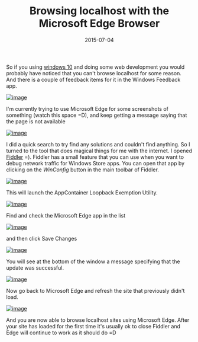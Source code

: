 ﻿---
title: 'Browsing localhost with the Microsoft Edge Browser'
date: 2015-07-04
tags: ['Microsoft Edge', 'Fiddler', 'Windows 10']
draft: false
summary: 'So if you using windows 10 and doing some web development you would probably have noticed that you can''t browse localhost for some reason. And there is a couple of feedback items for it in the Windows Feedback app.'
---


So if you using [windows 10](http://blogs.windows.com/bloggingwindows/2015/07/02/windows-10-preparing-to-upgrade-one-billion-devices/) and doing some web development you would probably have noticed that you can't browse localhost for some reason. And there is a couple of feedback items for it in the Windows Feedback app.
 
[![image](https://gordonbeeming.com/blog/binaries/stream/image-jpg/image/1000/0/6f095c335778c0b078164fefd2946027460f6e21/15457478-f9bd-4af9-862c-b4e1a66ab074.png "image")](https://gordonbeeming.com/blog/binaries/stream/image-jpg/image/1000/0/4aa8924a52467697d744e4d3a5fe11ca27331175/731e727a-58f3-447f-8d3f-96059a3abb06.png) 
 
I'm currently trying to use Microsoft Edge for some screenshots of something (watch this space =D), and keep getting a message saying that the page is not available 
 
[![image](https://gordonbeeming.com/blog/binaries/stream/image-jpg/image/1000/0/a615b98a434fc3ed534eaa6633f7427e0d7aab3d/bb1744c1-c8db-4107-8f6c-88bfe37cf3ac.png "image")](https://gordonbeeming.com/blog/binaries/stream/image-jpg/image/1000/0/5f2d4aa7a74bdc255a6342376f3e7bad1ef22591/ca2315e1-0841-453a-bad0-60116dc0a0b4.png) 
 
I did a quick search to try find any solutions and couldn't find anything. So I turned to the tool that does magical things for me with the internet. I opened [Fiddler](http://www.telerik.com/fiddler) =). Fiddler has a small feature that you can use when you want to debug network traffic for Windows Store apps. You can open that app by clicking on the *WinConfig* button in the main toolbar of Fiddler.
 
[![image](https://gordonbeeming.com/blog/binaries/stream/image-jpg/image/1000/0/cd21de637111c55d8040644332f3293c51761d02/5c12f1aa-ee01-46e9-8a50-5139a4a102eb.png "image")](https://gordonbeeming.com/blog/binaries/stream/image-jpg/image/1000/0/5a2b4de5409607ee623c5f6ada0ff51415f82367/844ad0cc-7e39-43a5-b0ed-71228c28b169.png) 
 
This will launch the AppContainer Loopback Exemption Utility. 
 
[![image](https://gordonbeeming.com/blog/binaries/stream/image-jpg/image/1000/0/ac5c829402f3c6f8fcef4abee1239d947b5a384c/86e51aad-62dd-4456-a5a7-dff873d039e4.png "image")](https://gordonbeeming.com/blog/binaries/stream/image-jpg/image/1000/0/1635c06e608bbf199539a0385d3a08e4f873de77/d9a425de-ffc9-4dca-944d-ab9c9de4290d.png) 
 
Find and check the Microsoft Edge app in the list
 
[![image](https://gordonbeeming.com/blog/binaries/stream/image-jpg/image/1000/0/3a387421f8bf997dd7703e1469379ff2dfa689a2/a5644bf2-29e8-4b04-8468-79f8a37f7213.png "image")](https://gordonbeeming.com/blog/binaries/stream/image-jpg/image/1000/0/4407deca23bd3a3500ad023ef9cf9c25b8601695/11c3396a-6dd6-4432-a723-4bcffbab4d05.png) 
 
and then click Save Changes 
 
[![image](https://gordonbeeming.com/blog/binaries/stream/image-png/image/1000/0/f680df1df59489f92ec37d94eb7edf0d77ff0740/caa98b1f-6f2d-451f-81ca-884a4ec52297.png "image")](https://gordonbeeming.com/blog/binaries/stream/image-png/image/1000/0/53b7f46806f2018eae4b76f1fd4c98792234773c/814cbb86-a9e8-4e27-bf7f-05a31bc3366c.png) 
 
You will see at the bottom of the window a message specifying that the update was successful. 
 
[![image](https://gordonbeeming.com/blog/binaries/stream/image-jpg/image/1000/0/a789863293d0861da49c81c16d78899375ecab61/9db7dbb0-063a-4788-bd12-0740d44b715e.png "image")](https://gordonbeeming.com/blog/binaries/stream/image-jpg/image/1000/0/58dd96ffd1733469989e38d3cb4cb96de377e2ed/74f934bc-12a9-41ea-a147-e4b1ecf76c10.png) 
 
Now go back to Microsoft Edge and refresh the site that previously didn't load.
 
[![image](https://gordonbeeming.com/blog/binaries/stream/image-jpg/image/1000/0/9e24881ff5ec29a17b7cea1f2c593aa98ba431f8/87d8c4c6-4277-4003-85cd-c7cfe4f2f19d.png "image")](https://gordonbeeming.com/blog/binaries/stream/image-jpg/image/1000/0/0732be42e780eacebccf4e0983e2bec2e112c7f2/c42964a4-ef5b-4354-a47e-3bb88232cc93.png) 
 
And you are now able to browse localhost sites using Microsoft Edge. After your site has loaded for the first time it's usually ok to close Fiddler and Edge will continue to work as it should do =D

